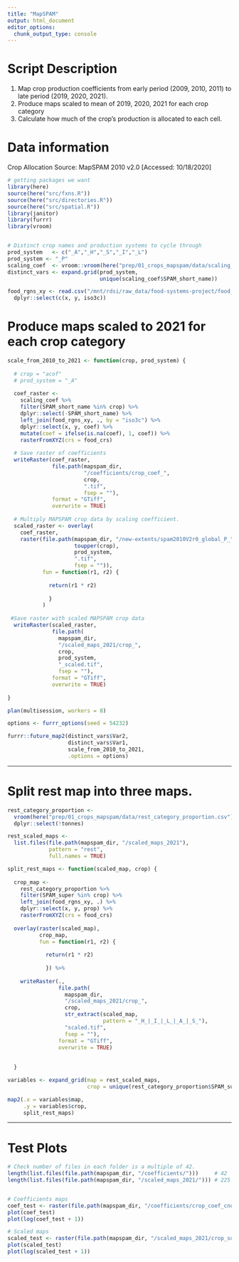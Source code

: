 ```yaml
---
title: "MapSPAM"
output: html_document
editor_options: 
  chunk_output_type: console
---
```


# Script Description

1. Map crop production coefficients from early period (2009, 2010, 2011) to late period (2019, 2020, 2021).
2. Produce maps scaled to mean of 2019, 2020, 2021 for each crop category 
3. Calculate how much of the crop's production is allocated to each cell.

# Data information
Crop Allocation Source: MapSPAM 2010 v2.0 [Accessed: 10/18/2020]

```r
# getting packages we want
library(here)
source(here("src/fxns.R"))
source(here("src/directories.R"))
source(here("src/spatial.R"))
library(janitor)
library(furrr)
library(vroom)


# Distinct crop names and production systems to cycle through
prod_system   <- c("_A","_H","_S","_I","_L")
prod_system <- "_P"
scaling_coef  <- vroom::vroom(here("prep/01_crops_mapspam/data/scaling_coef.csv"))
distinct_vars <- expand.grid(prod_system, 
                             unique(scaling_coef$SPAM_short_name))

food_rgns_xy <- read.csv("/mnt/rdsi/raw_data/food-systems-project/food_rgns_xy.csv") %>%
  dplyr::select(c(x, y, iso3c))

``` 

# Produce maps scaled to 2021 for each crop category 

```r
scale_from_2010_to_2021 <- function(crop, prod_system) {
  
  # crop = "acof"
  # prod_system = "_A"
  
  coef_raster <- 
    scaling_coef %>% 
    filter(SPAM_short_name %in% crop) %>% 
    dplyr::select(-SPAM_short_name) %>% 
    left_join(food_rgns_xy, ., by = "iso3c") %>% 
    dplyr::select(x, y, coef) %>% 
    mutate(coef = ifelse(is.na(coef), 1, coef)) %>% 
    rasterFromXYZ(crs = food_crs)
  
  # Save raster of coefficients
  writeRaster(coef_raster, 
              file.path(mapspam_dir,
                        "/coefficients/crop_coef_",
                        crop,
                        ".tif",
                        fsep = ""), 
              format = "GTiff", 
              overwrite = TRUE)
  
  # Multiply MAPSPAM crop data by scaling coefficient.  
  scaled_raster <- overlay(
    coef_raster, 
    raster(file.path(mapspam_dir, "/new-extents/spam2010V2r0_global_P_", 
                     toupper(crop), 
                     prod_system, 
                     ".tif",
                     fsep = "")), 
           fun = function(r1, r2) {
             
             return(r1 * r2)
             
             }
           )
      
 #Save raster with scaled MAPSPAM crop data
  writeRaster(scaled_raster, 
              file.path(
                mapspam_dir,
                "/scaled_maps_2021/crop_",
                crop,
                prod_system,
                "_scaled.tif",
                fsep = ""),
              format = "GTiff", 
              overwrite = TRUE)
  
}

plan(multisession, workers = 8)

options <- furrr_options(seed = 54232)

furrr::future_map2(distinct_vars$Var2,
                   distinct_vars$Var1, 
                   scale_from_2010_to_2021,
                   .options = options)
```

-------------------------------------------------------------------------------

# Split rest map into three maps.

```r
rest_category_proportion <- 
  vroom(here("prep/01_crops_mapspam/data/rest_category_proportion.csv")) %>% 
  dplyr::select(!tonnes)

rest_scaled_maps <- 
  list.files(file.path(mapspam_dir, "/scaled_maps_2021"), 
             pattern = "rest",
             full.names = TRUE)

split_rest_maps <- function(scaled_map, crop) {
  
  crop_map <- 
    rest_category_proportion %>% 
    filter(SPAM_super %in% crop) %>% 
    left_join(food_rgns_xy, .) %>% 
    dplyr::select(x, y, prop) %>% 
    rasterFromXYZ(crs = food_crs)
  
  overlay(raster(scaled_map),
          crop_map,
          fun = function(r1, r2) {
            
            return(r1 * r2)
            
            }) %>% 
    
    writeRaster(., 
                file.path(
                  mapspam_dir,
                  "/scaled_maps_2021/crop_",
                  crop,
                  str_extract(scaled_map, 
                              pattern = "_H_|_I_|_L_|_A_|_S_"),
                  "scaled.tif",
                  fsep = ""),
                format = "GTiff", 
                overwrite = TRUE)
  
    
  }

variables <- expand_grid(map = rest_scaled_maps, 
                         crop = unique(rest_category_proportion$SPAM_super))

map2(.x = variables$map,
     .y = variables$crop,
     split_rest_maps)


```

-------------------------------------------------------------------------------


# Test Plots
```r
# Check number of files in each folder is a multiple of 42.
length(list.files(file.path(mapspam_dir, "/coefficients/")))     # 42
length(list.files(file.path(mapspam_dir, "/scaled_maps_2021/"))) # 225


# Coefficients maps
coef_test <- raster(file.path(mapspam_dir, "/coefficients/crop_coef_cnut.tif"))
plot(coef_test)
plot(log(coef_test + 1))

# Scaled maps
scaled_test <- raster(file.path(mapspam_dir, "/scaled_maps_2021/crop_soyb_A_scaled.tif"))
plot(scaled_test)
plot(log(scaled_test + 1))

```



